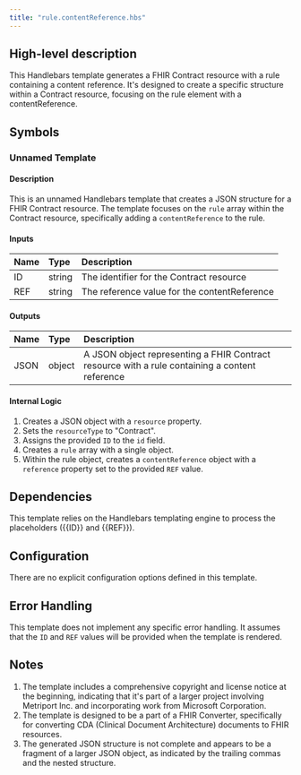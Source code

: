 ```yaml
---
title: "rule.contentReference.hbs"
---
```


## High-level description
This Handlebars template generates a FHIR Contract resource with a rule containing a content reference. It's designed to create a specific structure within a Contract resource, focusing on the rule element with a contentReference.

## Symbols

### Unnamed Template
#### Description
This is an unnamed Handlebars template that creates a JSON structure for a FHIR Contract resource. The template focuses on the `rule` array within the Contract resource, specifically adding a `contentReference` to the rule.

#### Inputs
| Name | Type | Description |
|:-----|:-----|:------------|
| ID | string | The identifier for the Contract resource |
| REF | string | The reference value for the contentReference |

#### Outputs
| Name | Type | Description |
|:-----|:-----|:------------|
| JSON | object | A JSON object representing a FHIR Contract resource with a rule containing a content reference |

#### Internal Logic
1. Creates a JSON object with a `resource` property.
2. Sets the `resourceType` to "Contract".
3. Assigns the provided `ID` to the `id` field.
4. Creates a `rule` array with a single object.
5. Within the rule object, creates a `contentReference` object with a `reference` property set to the provided `REF` value.

## Dependencies
This template relies on the Handlebars templating engine to process the placeholders ({{ID}} and {{REF}}).

## Configuration
There are no explicit configuration options defined in this template.

## Error Handling
This template does not implement any specific error handling. It assumes that the `ID` and `REF` values will be provided when the template is rendered.

## Notes
1. The template includes a comprehensive copyright and license notice at the beginning, indicating that it's part of a larger project involving Metriport Inc. and incorporating work from Microsoft Corporation.
2. The template is designed to be a part of a FHIR Converter, specifically for converting CDA (Clinical Document Architecture) documents to FHIR resources.
3. The generated JSON structure is not complete and appears to be a fragment of a larger JSON object, as indicated by the trailing commas and the nested structure.